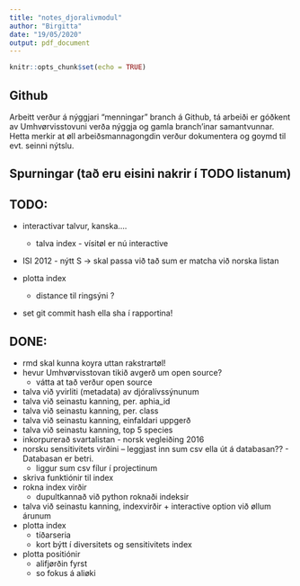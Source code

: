 ```yaml
---
title: "notes_djoralivmodul"
author: "Birgitta"
date: "19/05/2020"
output: pdf_document
---
```


```r
knitr::opts_chunk$set(echo = TRUE)
```

## Github

Arbeitt verður á nýggjari "menningar" branch á Github, tá arbeiði er góðkent av Umhvørvisstovuni verða nýggja og gamla branch'inar samantvunnar. Hetta merkir at øll arbeiðsmannagongdin verður dokumentera og goymd til evt. seinni nýtslu.

## Spurningar (tað eru eisini nakrir í TODO listanum)
  

## TODO:

+ interactivar talvur, kanska....
    - talva index - vísitøl er nú interactive

+ ISI 2012 - nýtt S -> skal passa við tað sum er matcha við norska listan
  
+ plotta index
  - distance til ringsýni ?
  
+ set git commit hash ella sha í rapportina!


## DONE:
+ rmd skal kunna koyra uttan rakstrartøl!
+ hevur Umhvørvisstovan tikið avgerð um open source?
    - vátta at tað verður open source
+ talva við yvirliti (metadata) av djóralívssýnunum
+ talva við seinastu kanning, per. aphia_id
+ talva við seinastu kanning, per. class
+ talva við seinastu kanning, einfaldari uppgerð
+ talva við seinastu kanning, top 5 species
+ inkorpurerað svartalistan - norsk vegleiðing 2016
+ norsku sensitivitets virðini -- leggjast inn sum csv ella út á databasan?? - Databasan er betri.
    - liggur sum csv fílur í projectinum
+ skriva funktiónir til index
+ rokna index virðir
  - dupultkannað við python roknaði indeksir
+ talva við seinastu kanning, indexvirðir + interactive option við øllum árunum
+ plotta index
  - tíðarseria
  - kort býtt í diversitets og sensitivitets index 
+ plotta positiónir
  - alifjørðin fyrst
  - so fokus á  aliøki